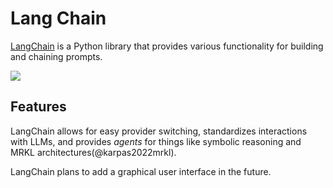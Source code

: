 
# Lang Chain

[LangChain](https://github.com/hwchase17/langchain/) is a Python library
that provides various functionality for building and chaining prompts.

<div style={{ textAlign: "center" }}>
  <Image
    src="/docs/assets/tooling/langchain.webp"
    width={1432}
    height={1288}
    style={{ width: "750px", margin: "auto" }}
  />
</div>

## Features

LangChain allows for easy provider switching, standardizes interactions with LLMs,
and provides _agents_ for things like symbolic reasoning and MRKL architectures(@karpas2022mrkl).

LangChain plans to add a graphical user interface in the future.
